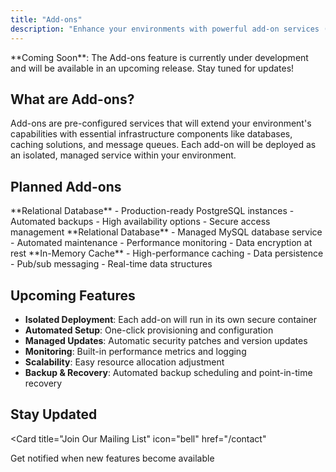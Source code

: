 ```yaml
---
title: "Add-ons"
description: "Enhance your environments with powerful add-on services (Coming Soon)"
---
```


<Note>
  **Coming Soon**: The Add-ons feature is currently under development and will be available in an upcoming release. Stay tuned for updates!
</Note>

## What are Add-ons?

Add-ons are pre-configured services that will extend your environment's capabilities with essential infrastructure components like databases, caching solutions, and message queues. Each add-on will be deployed as an isolated, managed service within your environment.

## Planned Add-ons

<CardGroup cols={2}>
  <Card title="PostgreSQL" icon="database">
    **Relational Database**
    - Production-ready PostgreSQL instances
    - Automated backups
    - High availability options
    - Secure access management
  </Card>

  <Card title="MySQL" icon="database">
    **Relational Database**
    - Managed MySQL database service
    - Automated maintenance
    - Performance monitoring
    - Data encryption at rest
  </Card>

  <Card title="Redis" icon="bolt">
    **In-Memory Cache**
    - High-performance caching
    - Data persistence
    - Pub/sub messaging
    - Real-time data structures
  </Card>


</CardGroup>

## Upcoming Features

- **Isolated Deployment**: Each add-on will run in its own secure container
- **Automated Setup**: One-click provisioning and configuration
- **Managed Updates**: Automatic security patches and version updates
- **Monitoring**: Built-in performance metrics and logging
- **Scalability**: Easy resource allocation adjustment
- **Backup & Recovery**: Automated backup scheduling and point-in-time recovery

## Stay Updated

<Card
  title="Join Our Mailing List"
  icon="bell"
  href="/contact"
>
  Get notified when new features become available
</Card>